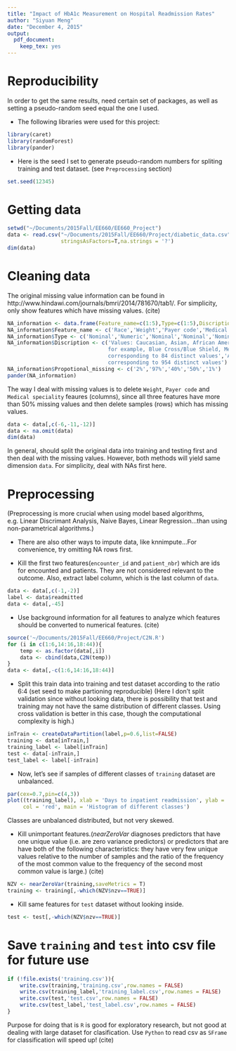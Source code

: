 ```yaml
---
title: "Impact of HbA1c Measurement on Hospital Readmission Rates"
author: "Siyuan Meng"
date: "December 4, 2015"
output: 
  pdf_document: 
    keep_tex: yes
---
```

# Reproducibility
In order to get the same results, need certain set of packages, as well as setting a pseudo-random seed equal the one I used.

* The following libraries were used for this project:

```r
library(caret)
library(randomForest)
library(pander)
```

* Here is the seed I set to generate pseudo-random numbers for spliting training and test dataset. (see `Preprocessing` section)
```r
set.seed(12345)
```

# Getting data

```r
setwd("~/Documents/2015Fall/EE660/EE660_Project")
data <- read.csv("~/Documents/2015Fall/EE660/Project/diabetic_data.csv",
                 stringsAsFactors=T,na.strings = '?')
dim(data)
```

# Cleaning data

The original missing value information can be found in http://www.hindawi.com/journals/bmri/2014/781670/tab1/. For simplicity, only show features which have missing values. (cite)

```r
NA_information <- data.frame(Feature_name=c(1:5),Type=c(1:5),Discription=c(1:5), Propotional_missing=c(1:5))
NA_information$Feature_name <- c('Race','Weight','Payer code','Medical specialty','Diagnosis 3')
NA_information$Type <- c('Nominal','Numeric','Nominal','Nominal','Nominal')
NA_information$Discription <- c('Values: Caucasian, Asian, African American, Hispanic, and other','Weight in pounds','Integer identifier corresponding to 23 distinct values, 
                                for example, Blue Cross/Blue Shield, Medicare, and self-pay','Integer identifier of a specialty of the admitting physician,
                                corresponding to 84 distinct values','Additional secondary diagnosis (coded as first three digits of ICD9),
                                corresponding to 954 distinct values')
NA_information$Propotional_missing <- c('2%','97%','40%','50%','1%')
pander(NA_information)
```

The way I deal with missing values is to delete `Weight`, `Payer code` and `Medical speciality` feaures (columns), since all three features have more than 50% missing values and then delete samples (rows) which has missing values. 

```r
data <- data[,c(-6,-11,-12)]
data <- na.omit(data)
dim(data)
```

In general, should split the original data into training and testing first and then deal with the missing values. However, both methods will yield same dimension `data`. For simplicity, deal with NAs first here.

# Preprocessing
(Preprocessing is more crucial when using model based algorithms, e.g. Linear Discrimant Analysis, Naive Bayes, Linear Regression...than using non-parametrical algorithms.)

* There are also other ways to impute data, like knnimpute...For convenience, try omitting NA rows first.

* Kill the first two features(`encounter_id` and `patient_nbr`) which are ids for encounted and patients. They are not considered relevant to the outcome. Also, extract label column, which is the last column of `data`.

```r
data <- data[,c(-1,-2)]
label <- data$readmitted
data <- data[,-45]
```

* Use background information for all features to analyze which features should be converted to numerical features. (cite)

```r
source('~/Documents/2015Fall/EE660/Project/C2N.R')
for (i in c(1:6,14:16,18:44)){
    temp <- as.factor(data[,i])
    data <- cbind(data,C2N(temp))
}
data <- data[,-c(1:6,14:16,18:44)]    
```

* Split this train data into training and test dataset according to the ratio 6:4 (set seed to make partioning reproducible)
(Here I don't split validation since without looking data, there is possibility that test and training may not have the same distribution of different classes. Using cross validation is better in this case, though the computational complexity is high.)

```r
inTrain <- createDataPartition(label,p=0.6,list=FALSE)
training <- data[inTrain,]
training_label <- label[inTrain]
test <- data[-inTrain,]
test_label <- label[-inTrain]
```

* Now, let's see if samples of different classes of `training` dataset are unbalanced.

```r
par(cex=0.7,pin=c(4,3))
plot((training_label), xlab = 'Days to inpatient readmission', ylab = 'frequency',
     col = 'red', main = 'Histogram of different classes')
```

Classes are unbalanced distributed, but not very skewed.

* Kill unimportant features.(_nearZeroVar_ diagnoses predictors that have one unique value (i.e. are zero variance predictors) or predictors that are have both of the following characteristics: they have very few unique values relative to the number of samples and the ratio of the frequency of the most common value to the frequency of the second most common value is large.) (cite)

```r
NZV <- nearZeroVar(training,saveMetrics = T)
training <- training[,-which(NZV$nzv==TRUE)]
```

* Kill same features for `test` dataset without looking inside.

```r
test <- test[,-which(NZV$nzv==TRUE)]
```

# Save `training` and `test` into csv file for future use

```r
if (!file.exists('training.csv')){
    write.csv(training,'training.csv',row.names = FALSE)
    write.csv(training_label,'training_label.csv',row.names = FALSE)
    write.csv(test,'test.csv',row.names = FALSE)
    write.csv(test_label,'test_label.csv',row.names = FALSE)
}
```

Purpose for doing that is `R` is good for exploratory research, but not good at dealing with large dataset for clasification. Use `Python` to read csv as `SFrame` for classification will speed up! (cite)

